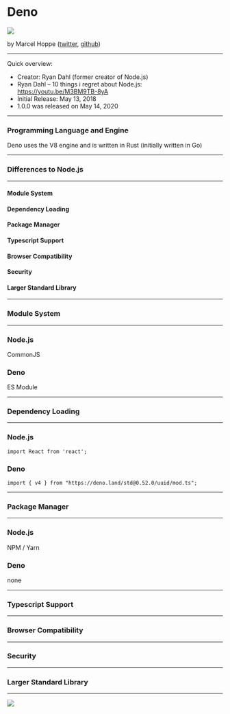 

<Head>
  <title>Deno</title>
  <meta name="author" content="Marcel Hoppe" />
</Head>

# Deno

<img src='https://deno.land/logo.svg'/>

by Marcel Hoppe
([twitter](https://twitter.com/m_hope5), [github](https://github.com/Kampfheizung))

---

Quick overview:

- Creator: Ryan Dahl (former creator of Node.js)
- Ryan Dahl – 10 things i regret about Node.js: https://youtu.be/M3BM9TB-8yA
- Initial Release: May 13, 2018
- 1.0.0 was released on May 14, 2020

---

### Programming Language and Engine

Deno uses the V8 engine and is written in Rust (initially written in Go)

---

### Differences to Node.js

---

#### Module System
#### Dependency Loading
#### Package Manager
#### Typescript Support
#### Browser Compatibility
#### Security
#### Larger Standard Library

---

### Module System

---

### Node.js

CommonJS

### Deno

ES Module

---

### Dependency Loading

---

### Node.js

`import React from 'react';`

### Deno

`import { v4 } from "https://deno.land/std@0.52.0/uuid/mod.ts";`

---

### Package Manager

---

### Node.js

NPM / Yarn

### Deno

none

---

### Typescript Support

---

### Browser Compatibility

---

### Security

---

### Larger Standard Library

---

<img src="https://media.giphy.com/media/iVqXV4vE4DDYk/giphy.gif" />

